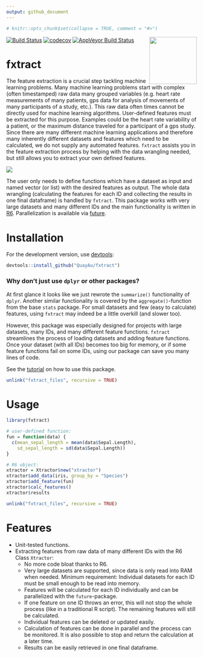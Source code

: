 ```yaml
---
output: github_document
---
```


```r
# knitr::opts_chunk$set(collapse = TRUE, comment = "#>")
```

<img align="right" src="https://raw.githubusercontent.com/quayau/fxtract/master/man/figures/hexagon.svg?sanitize=true" width="125px">

[![Build Status](https://travis-ci.org/QuayAu/fxtract.svg?branch=master)](https://travis-ci.org/QuayAu/fxtract)
[![codecov](https://codecov.io/gh/QuayAu/fxtract/branch/master/graph/badge.svg)](https://codecov.io/gh/QuayAu/fxtract)
[![AppVeyor Build Status](https://ci.appveyor.com/api/projects/status/github/QuayAu/fxtract?branch=master&svg=true)](https://ci.appveyor.com/project/QuayAu/fxtract)

# fxtract 
The feature extraction is a crucial step tackling machine learning problems.
Many machine learning problems start with complex (often timestamped) raw data many grouped variables (e.g. heart rate measurements of many patients, gps data for analysis of movements of many participants of a study, etc.). This raw data often times cannot be directly used for machine learning algorithms. User-defined features must be extracted for this purpose. Examples could be the heart rate variability of a patient, or the maximum distance traveled for a participant of a gps study.
Since there are many different machine learning applications and therefore many inherently different datasets and features which need to be calculated, we do not supply any automated features.
`fxtract` assists you in the feature extraction process by helping with the data wrangling needed, but still allows you to extract your own defined features.

![](man/figures/fxtract_main.svg)


The user only needs to define functions which have a dataset as input and named vector (or list) with the desired features as output. The whole data wrangling (calculating the features for each ID and collecting the results in one final dataframe) is handled by `fxtract`.
This package works with very large datasets and many different IDs and the main functionality is written in [R6](https://r6.r-lib.org/articles/Introduction.html). Parallelization is available via [future](https://cran.r-project.org/web/packages/future/index.html).

# Installation
For the development version, use [devtools](https://cran.r-project.org/package=devtools):
```r
devtools::install_github("QuayAu/fxtract")
```

### Why don't just use ``dplyr`` or other packages?
At first glance it looks like we just rewrote the ``summarize()`` functionality of ``dplyr``.
Another similar functionality is covered by the ``aggregate()``-function from the base ``stats`` package.
For small datasets and few (easy to calculate) features, using ``fxtract`` may indeed be a little overkill (and slower too).

However, this package was especially designed for projects with large datasets, many IDs, and many different feature functions. `fxtract` streamlines the process of loading datasets and adding feature functions. Once your dataset (with all IDs) becomes too big for memory, or if some feature functions fail on some IDs, using our package can save you many lines of code.

See the [tutorial](https://quayau.github.io/fxtract/) on how to use this package.

```r
unlink("fxtract_files", recursive = TRUE)
```

# Usage
```r
library(fxtract)

# user-defined function:
fun = function(data) {
  c(mean_sepal_length = mean(data$Sepal.Length),
    sd_sepal_length = sd(data$Sepal.Length))
}

# R6 object:
xtractor = Xtractor$new("xtractor")
xtractor$add_data(iris, group_by = "Species")
xtractor$add_feature(fun)
xtractor$calc_features()
xtractor$results

```
```r
unlink("fxtract_files", recursive = TRUE)
```
# Features

* Unit-tested functions.
* Extracting features from raw data of many different IDs with the R6 Class `Xtractor`:
    * No more code bloat thanks to R6.
    * Very large datasets are supported, since data is only read into RAM when needed. Minimum requirement: Individual datasets for each ID must be small enough to be read into memory.
    * Features will be calculated for each ID individually and can be parallelized with the `future`-package.
    * If one feature on one ID throws an error, this will not stop the whole process (like in a traditional R script). The remaining features will still be calculated.
    * Individual features can be deleted or updated easily.
    * Calculation of features can be done in parallel and the process can be monitored. It is also possible to stop and return the calculation at a later time.
    * Results can be easily retrieved in one final dataframe.
